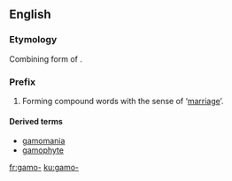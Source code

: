 {{also|gamo|-gamo}}
==English==

===Etymology===
Combining form of {{etyl|grc|en}} {{term|γάμος|lang=grc}}.

===Prefix===
{{head|en|prefix}}

# Forming compound words with the sense of ‘[[marriage]]’.

====Derived terms====
* [[gamomania]]
* [[gamophyte]]

[[fr:gamo-]]
[[ku:gamo-]]